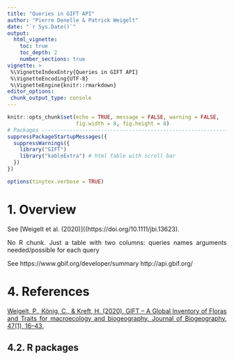 ```yaml
---
title: "Queries in GIFT API"
author: "Pierre Denelle & Patrick Weigelt"
date: "`r Sys.Date()`"
output: 
  html_vignette:
    toc: true
    toc_depth: 2
    number_sections: true
vignette: >
 %\VignetteIndexEntry{Queries in GIFT API}
 %\VignetteEncoding{UTF-8} 
 %\VignetteEngine{knitr::rmarkdown}
editor_options: 
 chunk_output_type: console
---
```


<style>
body {
text-align: justify}
</style>

```r

knitr::opts_chunk$set(echo = TRUE, message = FALSE, warning = FALSE,
                      fig.width = 8, fig.height = 8)
# Packages --------------------------------------------------------------------
suppressPackageStartupMessages({
  suppressWarnings({
    library("GIFT")
    library("kableExtra") # html table with scroll bar
  })
})

options(tinytex.verbose = TRUE)
```


# 1. Overview

See [Weigelt et al. (2020)]((https://doi.org/10.1111/jbi.13623).

No R chunk.
Just a table with two columns:
queries names
arguments needed/possible for each query

See https://www.gbif.org/developer/summary
http://api.gbif.org/


\newpage

# 4. References

[Weigelt, P., König, C., & Kreft, H. (2020). GIFT – A Global Inventory of Floras and Traits for macroecology and biogeography. Journal of Biogeography, 47(1), 16–43.](https://doi.org/10.1111/jbi.13623)

\newpage

## 4.2. R packages

